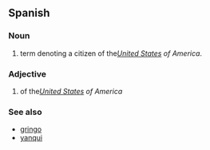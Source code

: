 ==Spanish==
===Noun===
# term denoting a citizen of the'' [[United States]] of America''.
===Adjective===
#of the'' [[United States]] of America''
=== See also ===

*[[gringo]]
*[[yanqui]]